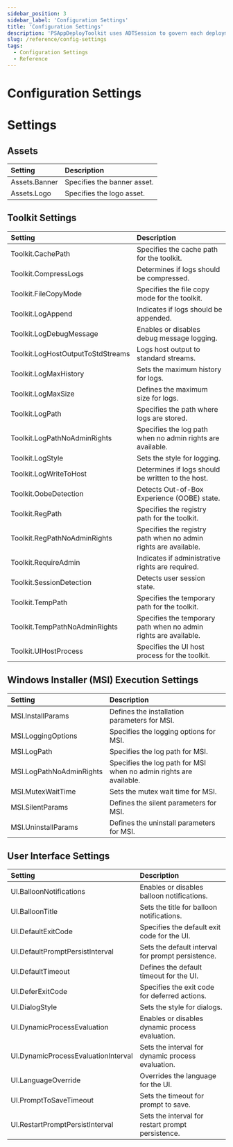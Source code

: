 ```yaml
---
sidebar_position: 3
sidebar_label: 'Configuration Settings'
title: 'Configuration Settings'
description: 'PSAppDeployToolkit uses ADTSession to govern each deployment. You can find more information here'
slug: /reference/config-settings
tags:
  - Configuration Settings
  - Reference
---
```


# Configuration Settings

# Settings

## Assets

| Setting       | Description                 |
|:--------------|:----------------------------|
| Assets.Banner | Specifies the banner asset. |
| Assets.Logo   | Specifies the logo asset.   |

## Toolkit Settings
| Setting                           | Description                                                      |
|:----------------------------------|:-----------------------------------------------------------------|
| Toolkit.CachePath                 | Specifies the cache path for the toolkit.                        |
| Toolkit.CompressLogs              | Determines if logs should be compressed.                         |
| Toolkit.FileCopyMode              | Specifies the file copy mode for the toolkit.                    |
| Toolkit.LogAppend                 | Indicates if logs should be appended.                            |
| Toolkit.LogDebugMessage           | Enables or disables debug message logging.                       |
| Toolkit.LogHostOutputToStdStreams | Logs host output to standard streams.                            |
| Toolkit.LogMaxHistory             | Sets the maximum history for logs.                               |
| Toolkit.LogMaxSize                | Defines the maximum size for logs.                               |
| Toolkit.LogPath                   | Specifies the path where logs are stored.                        |
| Toolkit.LogPathNoAdminRights      | Specifies the log path when no admin rights are available.       |
| Toolkit.LogStyle                  | Sets the style for logging.                                      |
| Toolkit.LogWriteToHost            | Determines if logs should be written to the host.                |
| Toolkit.OobeDetection             | Detects Out-of-Box Experience (OOBE) state.                      |
| Toolkit.RegPath                   | Specifies the registry path for the toolkit.                     |
| Toolkit.RegPathNoAdminRights      | Specifies the registry path when no admin rights are available.  |
| Toolkit.RequireAdmin              | Indicates if administrative rights are required.                 |
| Toolkit.SessionDetection          | Detects user session state.                                      |
| Toolkit.TempPath                  | Specifies the temporary path for the toolkit.                    |
| Toolkit.TempPathNoAdminRights     | Specifies the temporary path when no admin rights are available. |
| Toolkit.UIHostProcess             | Specifies the UI host process for the toolkit.                   |

## Windows Installer (MSI) Execution Settings
| Setting                  | Description                                                        |
|:-------------------------|:-------------------------------------------------------------------|
| MSI.InstallParams        | Defines the installation parameters for MSI.                       |
| MSI.LoggingOptions       | Specifies the logging options for MSI.                             |
| MSI.LogPath              | Specifies the log path for MSI.                                    |
| MSI.LogPathNoAdminRights | Specifies the log path for MSI when no admin rights are available. |
| MSI.MutexWaitTime        | Sets the mutex wait time for MSI.                                  |
| MSI.SilentParams         | Defines the silent parameters for MSI.                             |
| MSI.UninstallParams      | Defines the uninstall parameters for MSI.                          |

## User Interface Settings
| Setting                             | Description                                       |
|:------------------------------------|:--------------------------------------------------|
| UI.BalloonNotifications             | Enables or disables balloon notifications.        |
| UI.BalloonTitle                     | Sets the title for balloon notifications.         |
| UI.DefaultExitCode                  | Specifies the default exit code for the UI.       |
| UI.DefaultPromptPersistInterval     | Sets the default interval for prompt persistence. |
| UI.DefaultTimeout                   | Defines the default timeout for the UI.           |
| UI.DeferExitCode                    | Specifies the exit code for deferred actions.     |
| UI.DialogStyle                      | Sets the style for dialogs.                       |
| UI.DynamicProcessEvaluation         | Enables or disables dynamic process evaluation.   |
| UI.DynamicProcessEvaluationInterval | Sets the interval for dynamic process evaluation. |
| UI.LanguageOverride                 | Overrides the language for the UI.                |
| UI.PromptToSaveTimeout              | Sets the timeout for prompt to save.              |
| UI.RestartPromptPersistInterval     | Sets the interval for restart prompt persistence. |
